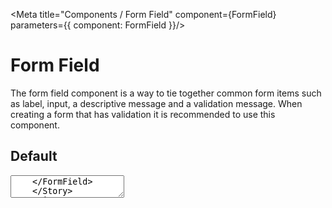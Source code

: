 

<Meta title="Components / Form Field" component={FormField} parameters={{ component: FormField }}/>

# Form Field

The form field component is a way to tie together common form items such as label, input, a descriptive message and a validation message. When creating a form that has validation it is recommended to use this component.

## Default
<Preview>
    <Story name="Form Field" parameters={{ decorators: [withKnobs]}}>
    <FormField label="test" htmlFor="textarea" hint="This is a hint" validationMessage="Something went wrong">
    <Textarea aria-describedby="textarea_hint textarea_error" id="textarea" />
    </FormField>
    </Story>
</Preview>

## Demo 

<FormFieldDemo />

## Dark Mode

<FormFieldDark />

## Properties

<Props of={FormField} />

# Input Field dependents & dependencies
<DependenciesTable titleDependencies='Dependencies' titleDependents='Dependents' of={FormField} />
